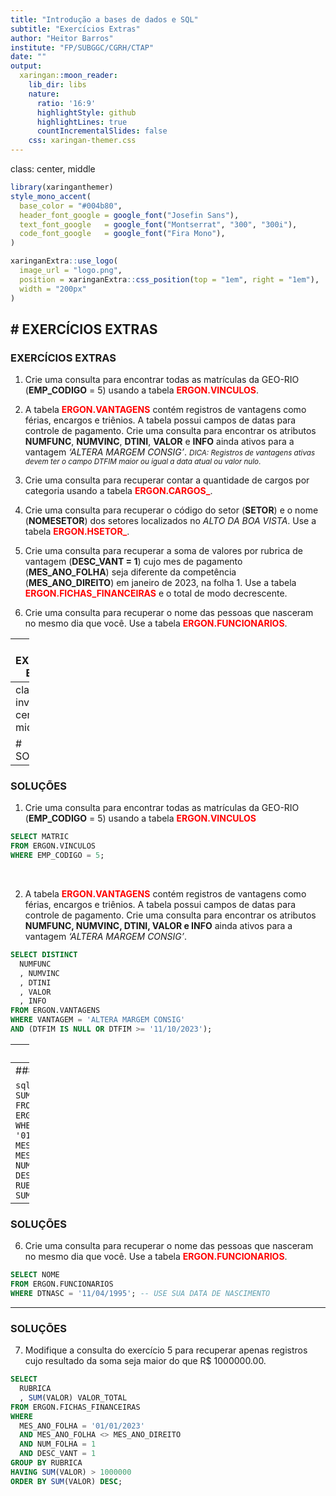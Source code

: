 ```yaml
---
title: "Introdução a bases de dados e SQL"
subtitle: "Exercícios Extras"
author: "Heitor Barros"
institute: "FP/SUBGGC/CGRH/CTAP"
date: ""
output:
  xaringan::moon_reader:
    lib_dir: libs
    nature:
      ratio: '16:9'
      highlightStyle: github
      highlightLines: true
      countIncrementalSlides: false
    css: xaringan-themer.css
---
```

class: center, middle
```r
library(xaringanthemer)
style_mono_accent(
  base_color = "#004b80", 
  header_font_google = google_font("Josefin Sans"),
  text_font_google   = google_font("Montserrat", "300", "300i"),
  code_font_google   = google_font("Fira Mono"),
)
```

```r
xaringanExtra::use_logo(
  image_url = "logo.png",
  position = xaringanExtra::css_position(top = "1em", right = "1em"),
  width = "200px"
)

```

# EXERCÍCIOS EXTRAS
---
### EXERCÍCIOS EXTRAS

1. Crie uma consulta para encontrar todas as matrículas da GEO-RIO (**EMP_CODIGO** = 5) usando a tabela 
<strong style="color:red;">ERGON.VINCULOS</strong>.

2. A tabela <strong style="color:red;">ERGON.VANTAGENS</strong> contém registros de vantagens como férias, encargos e triênios. A tabela possui campos de datas para controle de pagamento. Crie uma consulta para encontrar os atributos **NUMFUNC**, **NUMVINC**, **DTINI**, **VALOR** e **INFO** ainda ativos para a vantagem *'ALTERA MARGEM CONSIG'*.
<small>*DICA: Registros de vantagens ativas devem ter o campo DTFIM maior ou igual a data atual ou valor nulo*.</small>

3. Crie uma consulta para recuperar contar a quantidade de cargos por categoria usando a tabela <strong style="color:red;">ERGON.CARGOS_</strong>.

4. Crie uma consulta para recuperar o código do setor (<strong>SETOR</strong>) e o nome (<strong>NOMESETOR</strong>) dos setores localizados no <em>ALTO DA BOA VISTA</em>. Use a tabela <strong style="color:red;">ERGON.HSETOR_</strong>. 

5. Crie uma consulta para recuperar a soma de valores por rubrica de vantagem (<strong>DESC_VANT = 1</strong>) cujo mes de pagamento (<strong>MES_ANO_FOLHA</strong>) seja diferente da competência (<strong>MES_ANO_DIREITO</strong>) em janeiro de 2023, na folha 1. Use a tabela <strong style="color:red;">ERGON.FICHAS_FINANCEIRAS</strong> e o total de modo decrescente.

6. Crie uma consulta para recuperar o nome das pessoas que nasceram no mesmo dia que você. Use a tabela <strong style="color:red;">ERGON.FUNCIONARIOS</strong>.

---
### EXERCÍCIOS EXTRAS

<ol start="7">

<li> Modifique a consulta do exercício 5 para recuperar apenas registros cujo resultado da soma seja maior do que R$ 1000000.00.


</ol>

---
class: inverse, center, middle

# SOLUÇÕES

---
### SOLUÇÕES
<ol>
<li> Crie uma consulta para encontrar todas as matrículas da GEO-RIO (<strong>EMP_CODIGO</strong> = 5) usando a tabela 
<strong style="color:red;">ERGON.VINCULOS</strong>
</ol>
```sql
SELECT MATRIC 
FROM ERGON.VINCULOS
WHERE EMP_CODIGO = 5;
```

</br>
<ol start="2">
<li> A tabela <strong style="color:red;">ERGON.VANTAGENS</strong> contém registros de vantagens como férias, encargos e triênios. A tabela possui campos de datas para controle de pagamento. Crie uma consulta para encontrar os atributos <strong>NUMFUNC, NUMVINC, DTINI, VALOR e INFO</strong> ainda ativos para a vantagem <em>'ALTERA MARGEM CONSIG'</em>.
</ol>
```sql
SELECT DISTINCT 
  NUMFUNC
  , NUMVINC
  , DTINI
  , VALOR
  , INFO
FROM ERGON.VANTAGENS
WHERE VANTAGEM = 'ALTERA MARGEM CONSIG' 
AND (DTFIM IS NULL OR DTFIM >= '11/10/2023');
```

---
### SOLUÇÕES
<ol start="3">
<li>Crie uma consulta para recuperar contar a quantidade de cargos por categoria usando a tabela <strong style="color:red;">ERGON.CARGOS_</strong>.
</ol>

```sql
SELECT DISTINCT 
  CATEGORIA 
  , COUNT(DISTINCT CARGO) QTD
FROM ERGON.CARGOS_ 
GROUP BY CATEGORIA; 
```

</br>
<ol start="4">
<li> Crie uma consulta para recuperar o código do setor (<strong>SETOR</strong>) e o nome (<strong>NOMESETOR</strong>) dos setores localizados no bairro <em>ALTO DA BOA VISTA</em>. Use a tabela <strong style="color:red;">ERGON.HSETOR_</strong>. 
</ol>

```sql
SELECT DISTINCT SETOR, NOMESETOR 
FROM ERGON.HSETOR_ 
WHERE BAIRRO = 'ALTO DA BOA VISTA';
```

---
### SOLUÇÕES
<ol start="5">
<li>Crie uma consulta para recuperar a soma de valores por rubrica de vantagem (<strong>DESC_VANT = 1</strong>) cujo mes de pagamento (<strong>MES_ANO_FOLHA</strong>) seja diferente da competência (<strong>MES_ANO_DIREITO</strong>) em janeiro de 2023, na folha 1. Use a tabela <strong style="color:red;">ERGON.FICHAS_FINANCEIRAS</strong> e o total de modo decrescente.
</ol>

```sql
SELECT 
  RUBRICA
  , SUM(VALOR) VALOR_TOTAL
FROM ERGON.FICHAS_FINANCEIRAS
WHERE
  MES_ANO_FOLHA = '01/01/2023'
  AND MES_ANO_FOLHA <> MES_ANO_DIREITO
  AND NUM_FOLHA = 1
  AND DESC_VANT = 1
GROUP BY RUBRICA
ORDER BY SUM(VALOR) DESC; 
```


---
### SOLUÇÕES
<ol start="6">
<li>Crie uma consulta para recuperar o nome das pessoas que nasceram no mesmo dia que você. Use a tabela <strong style="color:red;">ERGON.FUNCIONARIOS</strong>.
</ol>

```sql
SELECT NOME
FROM ERGON.FUNCIONARIOS
WHERE DTNASC = '11/04/1995'; -- USE SUA DATA DE NASCIMENTO 
```

---
### SOLUÇÕES
<ol start="7">
<li> Modifique a consulta do exercício 5 para recuperar apenas registros cujo resultado da soma seja maior do que R$ 1000000.00.
</ol>

```sql
SELECT 
  RUBRICA
  , SUM(VALOR) VALOR_TOTAL
FROM ERGON.FICHAS_FINANCEIRAS
WHERE
  MES_ANO_FOLHA = '01/01/2023'
  AND MES_ANO_FOLHA <> MES_ANO_DIREITO
  AND NUM_FOLHA = 1
  AND DESC_VANT = 1
GROUP BY RUBRICA
HAVING SUM(VALOR) > 1000000
ORDER BY SUM(VALOR) DESC; 
```